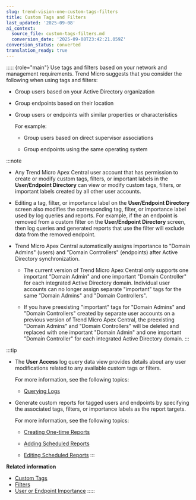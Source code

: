 ```yaml
---
slug: trend-vision-one-custom-tags-filters
title: Custom Tags and Filters
last_updated: '2025-09-08'
ai_context:
  source_file: custom-tags-filters.md
  conversion_date: '2025-09-08T23:42:21.059Z'
conversion_status: converted
translation_ready: true
---
```


::::: {role="main"}
Use tags and filters based on your network and management requirements. Trend Micro suggests that you consider the following when using tags and filters:

- Group users based on your Active Directory organization

- Group endpoints based on their location

- Group users or endpoints with similar properties or characteristics

  For example:

  - Group users based on direct supervisor associations

  - Group endpoints using the same operating system

:::note

- Any Trend Micro Apex Central user account that has permission to create or modify custom tags, filters, or important labels in the **User/Endpoint Directory** can view or modify custom tags, filters, or important labels created by all other user accounts.

- Editing a tag, filter, or importance label on the **User/Endpoint Directory** screen also modifies the corresponding tag, filter, or importance label used by log queries and reports. For example, if the an endpoint is removed from a custom filter on the **User/Endpoint Directory** screen, then log queries and generated reports that use the filter will exclude data from the removed endpoint.

- Trend Micro Apex Central automatically assigns importance to "Domain Admins" (users) and "Domain Controllers" (endpoints) after Active Directory synchronization.

  - The current version of Trend Micro Apex Central only supports one important "Domain Admin" and one important "Domain Controller" for each integrated Active Directory domain. Individual user accounts can no longer assign separate "important" tags for the same "Domain Admins" and "Domain Controllers".

  - If you have preexisting "important" tags for "Domain Admins" and "Domain Controllers" created by separate user accounts on a previous version of Trend Micro Apex Central, the preexisting "Domain Admins" and "Domain Controllers" will be deleted and replaced with one important "Domain Admin" and one important "Domain Controller" for each integrated Active Directory domain.
:::

:::tip

- The **User Access** log query data view provides details about any user modifications related to any available custom tags or filters.

  For more information, see the following topics:

  - [Querying Logs](querying-logs.mdx)

- Generate custom reports for tagged users and endpoints by specifying the associated tags, filters, or importance labels as the report targets.

  For more information, see the following topics:

  - [Creating One-time Reports](creating-one-time-reports.mdx)

  - [Adding Scheduled Reports](adding-scheduled-reports.mdx)

  - [Editing Scheduled Reports](editing-scheduled-reports.mdx)
:::

**Related information**

- [Custom Tags](custom-tags.mdx)
- [Filters](filters-endpoint-user.mdx)
- [User or Endpoint Importance](user-or-endpoint-importance.mdx)
:::::
